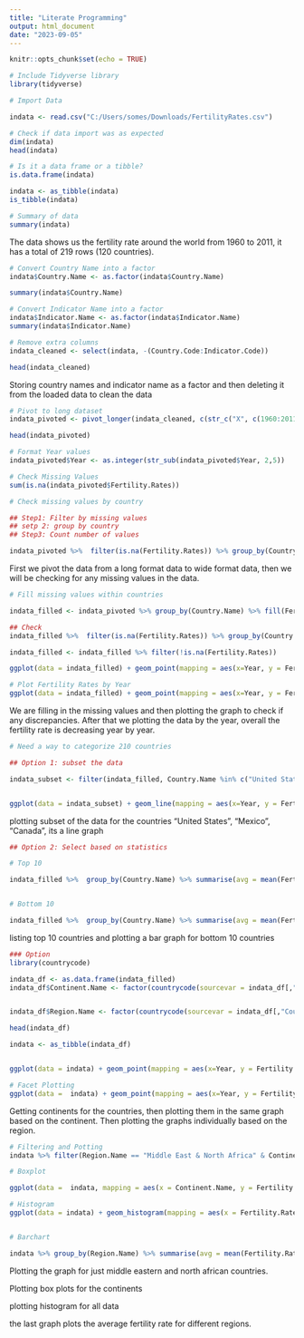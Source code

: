```yaml
---
title: "Literate Programming"
output: html_document
date: "2023-09-05"
---
```


```r
knitr::opts_chunk$set(echo = TRUE)
```

```r
# Include Tidyverse library
library(tidyverse)

# Import Data

indata <- read.csv("C:/Users/somes/Downloads/FertilityRates.csv")

# Check if data import was as expected
dim(indata)
head(indata)

# Is it a data frame or a tibble?
is.data.frame(indata)

indata <- as_tibble(indata)
is_tibble(indata)

# Summary of data
summary(indata)
```

The data shows us the fertility rate around the world from 1960 to 2011, it has a total of 219 rows (120 countries).

```r
# Convert Country Name into a factor
indata$Country.Name <- as.factor(indata$Country.Name)

summary(indata$Country.Name)

# Convert Indicator Name into a factor
indata$Indicator.Name <- as.factor(indata$Indicator.Name)
summary(indata$Indicator.Name)

# Remove extra columns
indata_cleaned <- select(indata, -(Country.Code:Indicator.Code))

head(indata_cleaned)
```

Storing country names and indicator name as a factor and then deleting it from the loaded data to clean the data



```r

# Pivot to long dataset
indata_pivoted <- pivot_longer(indata_cleaned, c(str_c("X", c(1960:2011))), names_to = "Year", values_to="Fertility.Rates")

head(indata_pivoted)

# Format Year values
indata_pivoted$Year <- as.integer(str_sub(indata_pivoted$Year, 2,5))

# Check Missing Values
sum(is.na(indata_pivoted$Fertility.Rates))

# Check missing values by country

## Step1: Filter by missing values
## setp 2: group by country
## Step3: Count number of values

indata_pivoted %>%  filter(is.na(Fertility.Rates)) %>% group_by(Country.Name) %>% summarise(count = n())
```

First we pivot the data from a long format data to wide format data, then we will be checking for any missing values in the data.

```r

# Fill missing values within countries

indata_filled <- indata_pivoted %>% group_by(Country.Name) %>% fill(Fertility.Rates, .direction ="downup") %>% ungroup()

## Check
indata_filled %>%  filter(is.na(Fertility.Rates)) %>% group_by(Country.Name) %>% summarise(count = n())

indata_filled <- indata_filled %>% filter(!is.na(Fertility.Rates))

ggplot(data = indata_filled) + geom_point(mapping = aes(x=Year, y = Fertility.Rates))

# Plot Fertility Rates by Year
ggplot(data = indata_filled) + geom_point(mapping = aes(x=Year, y = Fertility.Rates), position = "jitter", alpha = 0.1) + geom_smooth(mapping = aes(x=Year, y = Fertility.Rates)) + labs(x = "Year", y = "Fertility Rates", title = "Fertility Rates over the years", subtitle = "Global fertility rates have decreased since 1960")
```

We are filling in the missing values and then plotting the graph to check if any discrepancies.
After that we plotting the data by the year, overall the fertility rate is decreasing year by year.

```r
# Need a way to categorize 210 countries

## Option 1: subset the data

indata_subset <- filter(indata_filled, Country.Name %in% c("United States", "Mexico", "Canada"))


ggplot(data = indata_subset) + geom_line(mapping = aes(x=Year, y = Fertility.Rates, color = Country.Name), alpha = 0.5) + labs(x = "Year", y = "Fertility Rates", title = "Fertility Rates over the years", subtitle = "Global fertility rates have decreased since 1960")
```

plotting subset of the data for the countries "United States", "Mexico", "Canada", its a line graph

```r

## Option 2: Select based on statistics

# Top 10

indata_filled %>%  group_by(Country.Name) %>% summarise(avg = mean(Fertility.Rates)) %>% arrange(desc(avg)) %>% print(n = 10)


# Bottom 10

indata_filled %>%  group_by(Country.Name) %>% summarise(avg = mean(Fertility.Rates)) %>% arrange(desc(avg)) %>% top_n(10) %>% ggplot() + geom_bar(mapping = aes(x = Country.Name, y = avg), stat = "identity") +coord_flip()
```

listing top 10 countries and plotting a bar graph for bottom 10 countries

```r

### Option
library(countrycode)

indata_df <- as.data.frame(indata_filled)
indata_df$Continent.Name <- factor(countrycode(sourcevar = indata_df[,"Country.Name"], origin = "country.name", destination = "continent"))


indata_df$Region.Name <- factor(countrycode(sourcevar = indata_df[,"Country.Name"], origin = "country.name", destination = "region"))

head(indata_df)

indata <- as_tibble(indata_df)


ggplot(data = indata) + geom_point(mapping = aes(x=Year, y = Fertility.Rates, color = Continent.Name), position = "jitter", alpha = 0.6) + labs(x = "Year", y = "Fertility Rates", title = "Fertility Rates over the years", subtitle = "Global fertility rates have decreased since 1960")

# Facet Plotting
ggplot(data =  indata) + geom_point(mapping = aes(x=Year, y = Fertility.Rates, color = Country.Name), position = "jitter", alpha = 0.2, show.legend = FALSE) + facet_wrap(~ Region.Name)

```

Getting continents for the countries, then plotting them in the same graph based on the continent. Then plotting the graphs individually based on the region.

```r

# Filtering and Potting
indata %>% filter(Region.Name == "Middle East & North Africa" & Continent.Name == "Asia") %>% ggplot() + geom_line(mapping = aes(x =Year, y = Fertility.Rates, color =  Country.Name), size = 1, linetype = 2)

# Boxplot

ggplot(data =  indata, mapping = aes(x = Continent.Name, y = Fertility.Rates)) + geom_boxplot() + coord_flip()

# Histogram
ggplot(data = indata) + geom_histogram(mapping = aes(x = Fertility.Rates), binwidth = 0.5)


# Barchart

indata %>% group_by(Region.Name) %>% summarise(avg = mean(Fertility.Rates)) %>% ggplot(mapping = aes(x = reorder(Region.Name, -avg), y = avg, fill=Region.Name)) + geom_bar(stat = "identity") + coord_flip()
```

Plotting the graph for just middle eastern and north african countries.

Plotting box plots for the continents

plotting histogram for all data

the last graph plots the average fertility rate for different regions.